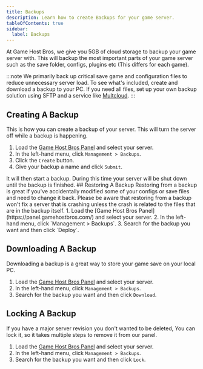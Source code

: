 ```yaml
---
title: Backups
description: Learn how to create Backups for your game server.
tableOfContents: true
sidebar:
  label: Backups
---
```


At Game Host Bros, we give you 5GB of cloud storage to backup your game server with. This will backup the most important parts of your game server such as the save folder, configs, plugins etc (This differs for each game). 

:::note
We primarily back up critical save game and configuration files to reduce unnecessary server load. To see what's included, create and download a backup to your PC. If you need all files, set up your own backup solution using SFTP and a service like [Multcloud](https://www.multcloud.com/).
:::

## Creating A Backup
This is how you can create a backup of your server. This will turn the server off while a backup is happening.
<Steps>
1. Load the [Game Host Bros Panel](https://panel.gamehostbros.com/) and select your server.
2. In the left-hand menu, click `Management > Backups`.
3. Click the `Create` button.
4. Give your backup a name and click `Submit`.
</Steps>
It will then start a backup. During this time your server will be shut down until the backup is finished.
<LinkCard
  title="Schedules"
  href="/getting-started/schedules/"
  description="Automate backups using schedules."
/>
## Restoring A Backup
Restoring from a backup is great if you've accidentally modified some of your configs or save files and need to change it back. Please be aware that restoring from a backup won't fix a server that is crashing unless the crash is related to the files that are in the backup itself.
<Steps>
1. Load the [Game Host Bros Panel](https://panel.gamehostbros.com/) and select your server.
2. In the left-hand menu, click `Management > Backups`.
3. Search for the backup you want and then click `Deploy`.
</Steps>

## Downloading A Backup
Downloading a backup is a great way to store your game save on your local PC.
<Steps>
1. Load the [Game Host Bros Panel](https://panel.gamehostbros.com/) and select your server.
2. In the left-hand menu, click `Management > Backups`.
3. Search for the backup you want and then click `Download`.
</Steps>

## Locking A Backup
If you have a major server revision you don't wanted to be deleted, You can lock it, so it takes multiple steps to remove it from our panel.
<Steps>
1. Load the [Game Host Bros Panel](https://panel.gamehostbros.com/) and select your server.
2. In the left-hand menu, click `Management > Backups`.
3. Search for the backup you want and then click `Lock`.
</Steps>